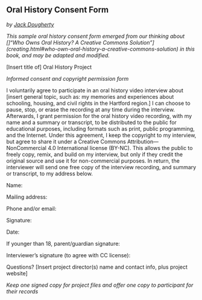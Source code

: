 ## Oral History Consent Form {-}
*by [Jack Dougherty](index.html#authors-and-contributors)*

*This sample oral history consent form emerged from our thinking about []"Who Owns Oral History? A Creative Commons Solution"](creating.html#who-own-oral-history-a-creative-commons-solution) in this book, and may be adapted and modified.*

[Insert title of] Oral History Project

*Informed consent and copyright permission form*

I voluntarily agree to participate in an oral history video interview about [insert general topic, such as: my memories and experiences about schooling, housing, and civil rights in the Hartford region.] I can choose to pause, stop, or erase the recording at any time during the interview. Afterwards, I grant permission for the oral history video recording, with my name and a summary or transcript, to be distributed to the public for educational purposes, including formats such as print, public programming, and the Internet. Under this agreement, I keep the copyright to my interview, but agree to share it under a Creative Commons Attribution—NonCommercial 4.0 International license (BY-NC). This allows the public to freely copy, remix, and build on my interview, but only if they credit the original source and use it for non-commercial purposes. In return, the interviewer will send one free copy of the interview recording, and summary or transcript, to my address below.

Name:

Mailing address:

Phone and/or email: 	

Signature:

Date:

If younger than 18, parent/guardian signature:

Interviewer’s signature (to agree with CC license):

Questions? [Insert project director(s) name and contact info, plus project website]

*Keep one signed copy for project files and offer one copy to participant for their records*
